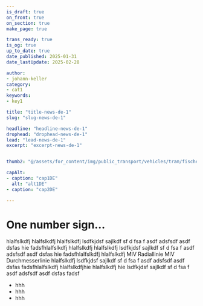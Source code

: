 ```yaml
---
is_draft: true
on_front: true
on_section: true
make_page: true

trans_ready: true
is_og: true
up_to_date: true
date_published: 2025-01-31
date_lastUpdate: 2025-02-28

author:
- johann-keller
category: 
- cat1
keywords:
- key1

title: "title-news-de-1"
slug: "slug-news-de-1"

headline: "headline-news-de-1"
drophead: "drophead-news-de-1"
lead: "lead-news-de-1"
excerpt: "excerpt-news-de-1"


thumb2: "@/assets/for_content/img/public_transport/vehicles/tram/fischermaetteli/test001/test001.jpg"

capAlt:
- caption: "cap1DE"
  alt: "alt1DE"
- caption: "cap2DE"

---
```






# One number sign…

hlalfslkdfj hlalfslkdfj hlalfslkdfj lsdfkjdsf sajlkdf sf d fsa f asdf adsfsdf asdf dsfas hie
fadsfhlalfslkdfj hlalfslkdfj hlalfslkdfj lsdfkjdsf<R id="example4" /> sajlkdf sf d fsa f asdf adsfsdf asdf dsfas hie
fadsfhlalfslkdfj<C cont="hej gahts eigentli no"/> hlalfslkdfj MIV Radiallinie MIV Durchmesserlinie hlalfslkdfj lsdfkjdsf sajlkdf sf d fsa f asdf adsfsdf asdf dsfas fadsfhlalfslkdfj hlalfslkdfjhie
 hlalfslkdfj hie<R id="example1" /><R id="example2" /><C cont="hhhhhhufggkgtzutzutizhiou$üö¨^$$äzoz86hh" />
lsdfkjdsf sajlkdf sf d fsa f asdf adsfsdf asdf dsfas fadsf<R id="example2" />

* hhh<R id="example1" />
* hhh<R id="example2" />
* hhh<R id="example3" /><R id="vgbs" />

